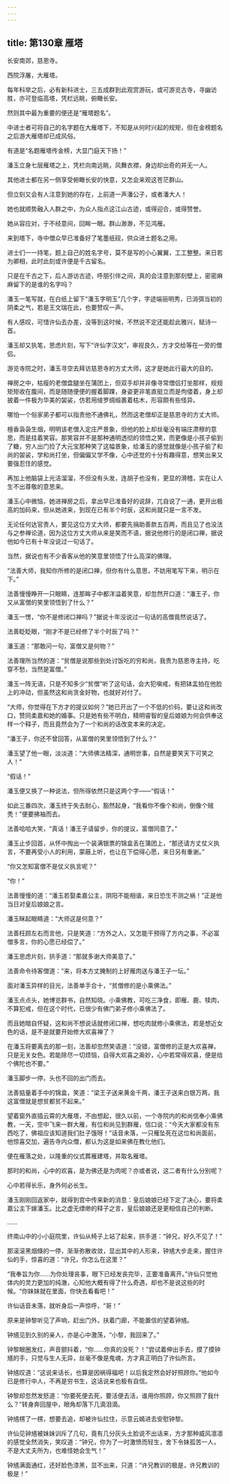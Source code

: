 ```yaml
---
---
---
```

title: 第130章 雁塔
---





长安南郊，慈恩寺。

西院浮屠，大雁塔。

每年科举之后，必有新科进士，三五成群到此观赏游玩，或可游览古寺，寻幽访胜，亦可登临高塔，凭栏远眺，俯瞰长安。

然则其中最为重要的便还是“雁塔题名”。

中进士者可将自己的名字题在大雁塔下，不知是从何时兴起的规矩，但在金榜题名之后游大雁塔却已成风俗。

有道是“名题雁塔传金榜，大显门庭天下扬！”

潘玉立身七层雁塔之上，凭栏向南远眺，风舞衣襟，身边却出奇的并无一人。

其他进士都在另一侧享受俯瞰长安的快意，又怎会来观这苍茫群山。

但立刻又会有人注意到她的存在，上前道一声潘公子，或者潘大人！

她也就顺势融入人群之中，为众人指点这江山古迹，或得迎合，或得赞誉。

她从容应对，于不经意间，回眸一眼。群山渺渺，不见鸿雁。

来到塔下，寺中僧众早已准备好了笔墨纸砚，供众进士题名之用。

进士们一一持笔，题上自己的姓名字号，莫不是写的小心翼翼，工工整整。来日若为卿相，此时此刻或许便是千古留名。

只是在千古之下，后人游访古迹，呼朋引伴之间，真的会注意到那刻壁上，密密麻麻留下的是谁的名字吗？

潘玉一笔写就，在白纸上留下“潘玉字明玉”几个字，字迹端丽明秀，已消弭当初的阴柔之气，若是王文瑞在此，也要赞叹一声。

有人感叹，可惜许仙去办差，没等到这时候，不然说不定还能趁此雅兴，赋诗一首。

潘玉却又执笔，思虑片刻，写下“许仙字汉文”，审视良久，方才交给等在一旁的僧侣。

游览寺院之时，潘玉寻空去拜访慈恩寺的方丈大师，这才是她此行最大的目的。

禅房之中，枯瘦的老僧盘腿坐在蒲团上，但双手却并非像寻常僧侣打坐那样，规规矩矩收在腹间，而是随随便便的握着脚踝，身姿更非笔直挺立而是佝偻着，身上却披着一件极为华美的袈裟，仿若用绫罗绸缎裹着枯木，形容颇有些怪异。

哪怕一个俗家弟子都可以指责他不通佛礼，然而这老僧却正是慈恩寺的方丈大师。

檀香袅袅生烟，明明该老僧入定庄严景象，但他的脸上却丝毫没有端庄肃穆的意思，而是挂着笑容。那笑容并不是那种通明透彻的领悟之笑，而更像是小孩子偷到了糖，穷人出门捡了大元宝那种笑了这幅景象，给潘玉的感觉就像是小孩子偷了和尚的袈裟，学和尚打坐，但偏偏又学不像，心中还觉的十分有趣得意，想笑出来又要强忍住的感觉。

再加上他脑袋上光洁溜溜，不但没有头发，连胡子也没有，更显的滑稽，实在让人生不出尊敬的意思来。

潘玉心中微恼，她进禅房之后，拿出早已准备好的说辞，兀自说了一通，更开出极高的加码来，但从她进来，到现在已有半个时辰，这和尚就只是一言不发。

无论任何达官贵人，要见这位方丈大师，都要先捐助善款五百两，而且见了也没法与之参禅论道，因为这位方丈大师从来是笑而不语，据说他修行的是闭口禅，据说他如今已有十年没说过一句话了。

当然，据说也有不少香客从他的笑意里领悟了什么高深的佛理。

“法善大师，我知你所修的是闭口禅，但你有什么意思，不妨用笔写下来，明示在下。”

法善慢慢睁开一只眼睛，连那眸子中都洋溢着笑意，却忽然开口道：“潘王子，你又从富僧的笑里领悟到了什么？”

潘玉一愣，“你不是修闭口禅吗？”据说十年没说过一句话的高僧竟然说话了。

法善眨眨眼，“刚才不是已经修了半个时辰了吗？”

潘玉道：“那敢问一句，富僧又是何物？”

法善理所当然的道：“贫僧是说那些到处讨饭吃的穷和尚，我贵为慈恩寺主持，吃穿不愁，当然是富僧。”

潘玉一阵无语，只是不知多少“贫僧”听了这句话，会大犯嗔戒，有把钵盂拍在他脸上的冲动，但虽然这和尚贪金好物，也就好对付了。

“大师，你觉得在下方才的提议如何？”她已开出了一个不低的价码，要让这和尚改口，赞同柔嘉和她的婚事。只是她有些不明白，精明睿智的皇后娘娘为何会供奉这样一个释子，而且竟然会为了一个和尚的话改变本来的决定。

“潘王子，你还不曾回答，从富僧的笑里领悟到了什么？”

潘玉望了他一眼，淡淡道：“大师佛法精深，通明世事，自然是要笑天下可笑之人！”

“假话！”

潘玉便又换了一种说法，但所得依然只是这两个字——“假话！”

如此三番四次，潘玉终于失去耐心，豁然起身，“我看你不像个和尚，倒像个贼秃！”便要拂袖而去。

法善哈哈大笑，“真话！潘王子请留步，你的提议，富僧同意了。”

潘玉止步回首，从怀中掏出一个装满银票的锦盒丢在蒲团上，“那还请方丈仗义执言，不要再受小人的利用，蒙蔽上听，也让在下偿得心愿，来日另有重谢。”

“你又怎知富僧不是仗义执言呢？”

“你！”

法善慢慢的道：“潘玉若娶柔嘉公主，阴阳不能相谐，来日恐生不测之祸！”正是他当日对皇后娘娘之言。

潘玉眯起眼睛道：“大师这是何意？”

法善枉顾左右而言他，只是笑道：“方外之人，又怎能干预得了方内之事，不必富僧多言，你的心愿已经偿了。”

潘玉思虑片刻，拱手道：“那就多谢大师美意了。”

法善命令待客僧道：“来，将本方丈腌制的上好雁肉送与潘王子一坛。”

面对潘玉异样的目光，法善单手合十，“贫僧修的是小乘佛法。”

潘玉点点头，她博览群书，自然知晓。小乘佛教，可吃三净食，即雁、鹿、犊肉，不算犯戒，但在这个时代，已很少有佛门弟子修小乘佛法了。

而且她暗自怀疑，这和尚不想说话就修闭口禅，想吃肉就修小乘佛法，若是想近女色的话，是不是就要开始修大欢喜禅了？

在潘玉将要离去的那一刻，法善却忽然笑语道：“没错，富僧修的正是大欢喜禅，只是无关女色。若能除尽一切烦恼，自得大欢喜之奥妙，心中若常得欢喜，便是给个佛陀也不要。”

潘玉脚步一停，头也不回的出门而去。

法善掂量着手中的锦盒，笑道：“梁王子送来黄金千两，潘王子送来白银万两，我这富僧就是想贫都贫不起来。”

望着窗外直插云霄的大雁塔，不由想起，很久以前，一个寺院内的和尚信奉小乘佛教，一天，空中飞来一群大雁，有位和尚见到群雁，信口说：“今天大家都没有东西吃了，佛祖应该知道我们肚子饿呀！”话音未落，一只雁坠死在这位和尚面前，他惊喜交加，遍告寺内众僧，都认为这是如来佛在教化他们。

便在雁落之处，以隆重的仪式葬雁建塔，并取名雁塔。

那时的和尚，心中的欢喜，是为佛还是为肉呢？亦或者说，这二者有什么分别呢？

心中若得长乐，身外何必长生。

潘玉刚刚回返家中，就得到宫中传来新的消息：皇后娘娘已经下定了决心，要将柔嘉公主下嫁潘玉。比之虚无缥缈的释子之言，皇后娘娘还是更相信自己的判断。

……

终南山中的小小庭院里，许仙从椅子上站了起来，拱手道：“钟兄，好久不见了！”

那滚滚黑烟倏的一停，渐渐弥散收敛，显出其中的人形来，钟馗大步走来，握住许仙的手，惊喜的道：“许兄，你怎么在这里？”

“我奉旨为你……为你处理丧事，眼下已经发丧完毕，正要准备离开。”许仙只觉他体内的灵力更加的纯澈，心知他大概有得了什么奇遇，却也不是说这些的时候。“你妹妹就在里面，你快去看看吧！”

许仙话音未落，就听身后一声惊呼，“哥！”

原来是钟黎听见了声响，赶出门外，扶着门廊，不能置信的望着钟馗。

钟馗见到久别的亲人，亦是心中激荡，“小黎，我回来了。”

钟黎眼圈发红，声音颤抖着，“你……你真的没死？！”尝试着伸出手去，摸了摸钟馗的手，只觉与生人无异，丝毫不像是鬼魂，方才真正明白了许仙所言。

钟馗叹道：“这说来话长，也算是因祸得福吧！以后我定然会好好照顾你。”他如今已是修行中人，不再是穷书生，这话说来也极有自信。

钟黎却忽然发怒道：“你要死便去死，要活便去活，谁用你照顾，你又照顾了我什么？”转身奔回屋中，眼角却落下几滴泪滴。

钟馗楞了一楞，想要去追，却被许仙拉住，示意云嫣进去安慰钟黎。

许仙见钟馗被妹妹训斥了几句，竟有几分灰头土脸说不出话来，方才那种威风凛凛的感觉全然消失，笑叹道：“钟兄，你为了一时激愤而轻生，舍下令妹孤苦一人，不是大丈夫所为，也难怪她会生气！”

钟馗满面通红，还好脸色漆黑，显不出来，只道：“许兄教训的极是，许兄教训的极是！”